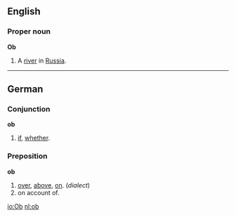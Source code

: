 ==English==
===Proper noun===
'''Ob'''
# A [[river]] in [[Russia]].

----

==German==
===Conjunction===
'''ob'''
# [[if]], [[whether]].

===Preposition===
'''ob'''
# [[over]], [[above]], [[on]]. (''dialect'')
# on account of.

[[io:Ob]]
[[nl:ob]]